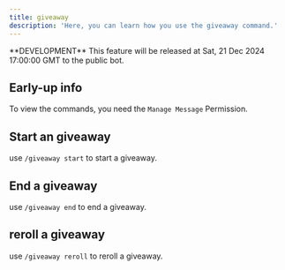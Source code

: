 ```yaml
---
title: giveaway
description: 'Here, you can learn how you use the giveaway command.'
---
```


<Warning>
  **DEVELOPMENT** This feature will be released at Sat, 21 Dec 2024 17:00:00 GMT to the public bot.
</Warning>

## Early-up info

To view the commands, you need the `Manage Message` Permission.

## Start an giveaway

use `/giveaway start` to start a giveaway.

## End a giveaway

use `/giveaway end` to end a giveaway.

## reroll a giveaway

use `/giveaway reroll` to reroll a giveaway.